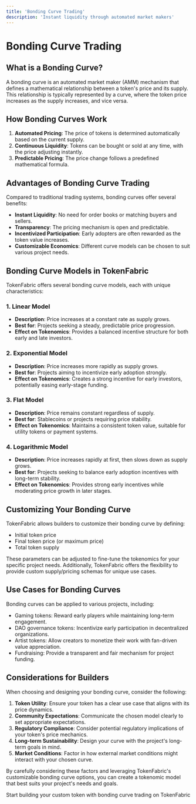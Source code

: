 ---
title: 'Bonding Curve Trading'
description: 'Instant liquidity through automated market makers'
---

# Bonding Curve Trading

## What is a Bonding Curve?

A bonding curve is an automated market maker (AMM) mechanism that defines a mathematical relationship between a token's price and its supply. This relationship is typically represented by a curve, where the token price increases as the supply increases, and vice versa.

## How Bonding Curves Work

1. **Automated Pricing**: The price of tokens is determined automatically based on the current supply.
2. **Continuous Liquidity**: Tokens can be bought or sold at any time, with the price adjusting instantly.
3. **Predictable Pricing**: The price change follows a predefined mathematical formula.

## Advantages of Bonding Curve Trading

Compared to traditional trading systems, bonding curves offer several benefits:

- **Instant Liquidity**: No need for order books or matching buyers and sellers.
- **Transparency**: The pricing mechanism is open and predictable.
- **Incentivized Participation**: Early adopters are often rewarded as the token value increases.
- **Customizable Economics**: Different curve models can be chosen to suit various project needs.

## Bonding Curve Models in TokenFabric

TokenFabric offers several bonding curve models, each with unique characteristics:

### 1. Linear Model
- **Description**: Price increases at a constant rate as supply grows.
- **Best for**: Projects seeking a steady, predictable price progression.
- **Effect on Tokenomics**: Provides a balanced incentive structure for both early and late investors.

### 2. Exponential Model
- **Description**: Price increases more rapidly as supply grows.
- **Best for**: Projects aiming to incentivize early adoption strongly.
- **Effect on Tokenomics**: Creates a strong incentive for early investors, potentially easing early-stage funding.

### 3. Flat Model
- **Description**: Price remains constant regardless of supply.
- **Best for**: Stablecoins or projects requiring price stability.
- **Effect on Tokenomics**: Maintains a consistent token value, suitable for utility tokens or payment systems.

### 4. Logarithmic Model
- **Description**: Price increases rapidly at first, then slows down as supply grows.
- **Best for**: Projects seeking to balance early adoption incentives with long-term stability.
- **Effect on Tokenomics**: Provides strong early incentives while moderating price growth in later stages.

## Customizing Your Bonding Curve

TokenFabric allows builders to customize their bonding curve by defining:

- Initial token price
- Final token price (or maximum price)
- Total token supply

These parameters can be adjusted to fine-tune the tokenomics for your specific project needs. Additionally, TokenFabric offers the flexibility to provide custom supply/pricing schemas for unique use cases.

## Use Cases for Bonding Curves

Bonding curves can be applied to various projects, including:

- Gaming tokens: Reward early players while maintaining long-term engagement.
- DAO governance tokens: Incentivize early participation in decentralized organizations.
- Artist tokens: Allow creators to monetize their work with fan-driven value appreciation.
- Fundraising: Provide a transparent and fair mechanism for project funding.

## Considerations for Builders

When choosing and designing your bonding curve, consider the following:

1. **Token Utility**: Ensure your token has a clear use case that aligns with its price dynamics.
2. **Community Expectations**: Communicate the chosen model clearly to set appropriate expectations.
3. **Regulatory Compliance**: Consider potential regulatory implications of your token's price mechanics.
4. **Long-term Sustainability**: Design your curve with the project's long-term goals in mind.
5. **Market Conditions**: Factor in how external market conditions might interact with your chosen curve.

By carefully considering these factors and leveraging TokenFabric's customizable bonding curve options, you can create a tokenomic model that best suits your project's needs and goals.

<Card title="Ready to create your token?" icon="rocket" href="/get-started/create-first-asset">
  Start building your custom token with bonding curve trading on TokenFabric
</Card>